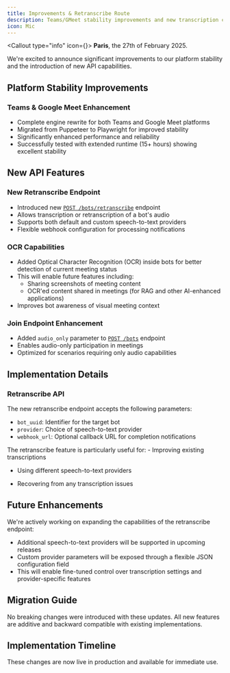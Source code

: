 ```yaml
---
title: Improvements & Retranscribe Route
description: Teams/GMeet stability improvements and new transcription capabilities
icon: Mic
---
```




<Callout type="info" icon={<Info className="h-5 w-5" />}>
  **Paris**, the 27th of February 2025.
</Callout>

We're excited to announce significant improvements to our platform stability and the introduction of new API capabilities.

## Platform Stability Improvements

### Teams & Google Meet Enhancement

- Complete engine rewrite for both Teams and Google Meet platforms
- Migrated from Puppeteer to Playwright for improved stability
- Significantly enhanced performance and reliability
- Successfully tested with extended runtime (15+ hours) showing excellent stability

## New API Features

### New Retranscribe Endpoint

- Introduced new [`POST /bots/retranscribe`](/docs/api/reference/retranscribe_bot) endpoint
- Allows transcription or retranscription of a bot's audio
- Supports both default and custom speech-to-text providers
- Flexible webhook configuration for processing notifications

### OCR Capabilities

- Added Optical Character Recognition (OCR) inside bots for better detection of current meeting status
- This will enable future features including:
  - Sharing screenshots of meeting content
  - OCR'ed content shared in meetings (for RAG and other AI-enhanced applications)
- Improves bot awareness of visual meeting context

### Join Endpoint Enhancement

- Added `audio_only` parameter to [`POST /bots`](/docs/api/reference/join) endpoint
- Enables audio-only participation in meetings
- Optimized for scenarios requiring only audio capabilities

## Implementation Details

### Retranscribe API

The new retranscribe endpoint accepts the following parameters:

- `bot_uuid`: Identifier for the target bot
- `provider`: Choice of speech-to-text provider
- `webhook_url`: Optional callback URL for completion notifications

<Callout type="info">
  The retranscribe feature is particularly useful for:
  - Improving existing transcriptions
  
  - Using different speech-to-text providers

- Recovering from any transcription issues

</Callout>

## Future Enhancements

We're actively working on expanding the capabilities of the retranscribe endpoint:

- Additional speech-to-text providers will be supported in upcoming releases
- Custom provider parameters will be exposed through a flexible JSON configuration field
- This will enable fine-tuned control over transcription settings and provider-specific features

## Migration Guide

No breaking changes were introduced with these updates. All new features are additive and backward compatible with existing implementations.

## Implementation Timeline

These changes are now live in production and available for immediate use.
